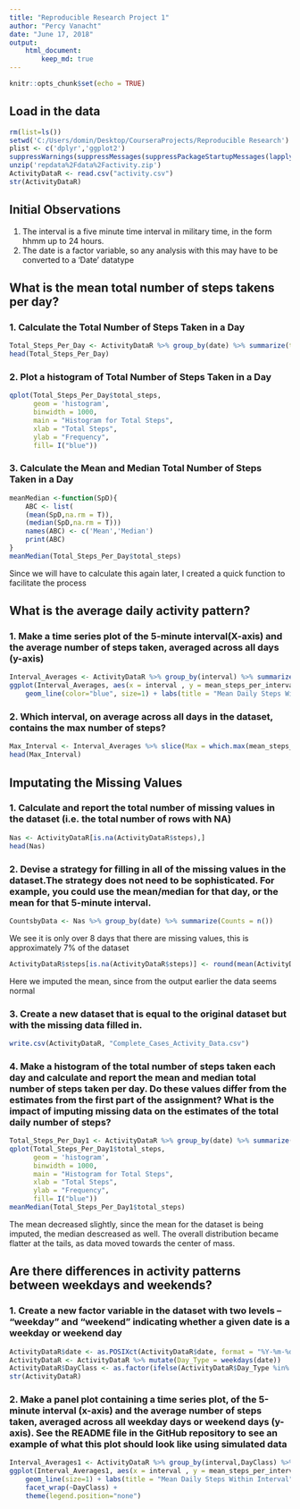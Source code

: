 ---
title: "Reproducible Research Project 1"
author: "Percy Vanacht"
date: "June 17, 2018"
output: 
    html_document:
        keep_md: true
---

```{r setup, include=FALSE}
knitr::opts_chunk$set(echo = TRUE)
```


## Load in the data
```{r message="FALSE", results='hide', warning='FALSE', cache=FALSE}
rm(list=ls())
setwd('C:/Users/domin/Desktop/CourseraProjects/Reproducible Research')
plist <- c('dplyr','ggplot2')
suppressWarnings(suppressMessages(suppressPackageStartupMessages(lapply(plist, require, character.only =T))))
unzip('repdata%2Fdata%2Factivity.zip')
ActivityDataR <- read.csv("activity.csv")
str(ActivityDataR)
```
## Initial Observations
1. The interval is a five minute time interval in military time, in the form hhmm up to 24 hours.
2. The date is a factor variable, so any analysis with this may have to be converted to a 'Date' datatype

## What is the mean total number of steps takens per day?
### 1. Calculate the Total Number of Steps Taken in a Day
```{r echo=TRUE}
Total_Steps_Per_Day <- ActivityDataR %>% group_by(date) %>% summarize(total_steps = sum(steps))
head(Total_Steps_Per_Day)
```
### 2. Plot a histogram of Total Number of Steps Taken in a Day
```{r}
qplot(Total_Steps_Per_Day$total_steps, 
      geom = 'histogram', 
      binwidth = 1000,
      main = "Histogram for Total Steps", 
      xlab = "Total Steps",
      ylab = "Frequency",
      fill= I("blue"))
```

### 3. Calculate the Mean and Median Total Number of Steps Taken in a Day
```{r echo=TRUE}
meanMedian <-function(SpD){
    ABC <- list(
    (mean(SpD,na.rm = T)),
    (median(SpD,na.rm = T)))
    names(ABC) <- c('Mean','Median')
    print(ABC)
}
meanMedian(Total_Steps_Per_Day$total_steps)
```
Since we will have to calculate this again later, I created a quick function to facilitate the process

## What is the average daily activity pattern?
### 1. Make a time series plot of the 5-minute interval(X-axis) and the average number of steps taken, averaged across all days (y-axis)
```{r}
Interval_Averages <- ActivityDataR %>% group_by(interval) %>% summarize(mean_steps_per_interval = mean(steps, na.rm = T))
ggplot(Interval_Averages, aes(x = interval , y = mean_steps_per_interval)) + 
    geom_line(color="blue", size=1) + labs(title = "Mean Daily Steps Within Interval", x = "Interval", y = "Mean Steps")
```

### 2. Which interval, on average across all days in the dataset, contains the max number of steps?
```{r}
Max_Interval <- Interval_Averages %>% slice(Max = which.max(mean_steps_per_interval))
head(Max_Interval)
```

## Imputating the Missing Values
### 1. Calculate and report the total number of missing values in the dataset (i.e. the total number of rows with NA)
```{r}
Nas <- ActivityDataR[is.na(ActivityDataR$steps),]
head(Nas)
```

### 2. Devise a strategy for filling in all of the missing values in the dataset.The strategy does not need to be sophisticated. For example, you could use the mean/median for that day, or the mean for that 5-minute interval.
```{r}
CountsbyData <- Nas %>% group_by(date) %>% summarize(Counts = n())
```

We see it is only over 8 days that there are missing values, this is approximately 7% of the dataset
```{r}
ActivityDataR$steps[is.na(ActivityDataR$steps)] <- round(mean(ActivityDataR$steps, na.rm = T),0)
```
Here we imputed the mean, since from the output earlier the data seems normal

### 3. Create a new dataset that is equal to the original dataset but with the missing data filled in.
```{r}
write.csv(ActivityDataR, "Complete_Cases_Activity_Data.csv")
```

### 4. Make a histogram of the total number of steps taken each day and calculate and report the mean and median total number of steps taken per day. Do these values differ from the estimates from the first part of the assignment? What is the impact of imputing missing data on the estimates of the total daily number of steps?
```{r echo=TRUE}
Total_Steps_Per_Day1 <- ActivityDataR %>% group_by(date) %>% summarize(total_steps = sum(steps))
qplot(Total_Steps_Per_Day1$total_steps, 
      geom = 'histogram', 
      binwidth = 1000,
      main = "Histogram for Total Steps", 
      xlab = "Total Steps",
      ylab = "Frequency",
      fill= I("blue"))
meanMedian(Total_Steps_Per_Day1$total_steps)
```
The mean decreased slightly, since the mean for the dataset is being imputed, the median descreased as well.
The overall distribution became flatter at the tails, as data moved towards the center of mass.

## Are there differences in activity patterns between weekdays and weekends?
### 1. Create a new factor variable in the dataset with two levels – “weekday” and “weekend” indicating whether a given date is a weekday or weekend day
```{r}
ActivityDataR$date <- as.POSIXct(ActivityDataR$date, format = "%Y-%m-%d")
ActivityDataR <- ActivityDataR %>% mutate(Day_Type = weekdays(date))
ActivityDataR$DayClass <- as.factor(ifelse(ActivityDataR$Day_Type %in% c('Monday','Tuesday','Wednesday','Thursday','Friday'), 'Week-Day','Week-End'))
str(ActivityDataR)
```
### 2. Make a panel plot containing a time series plot, of the 5-minute interval (x-axis) and the average number of steps taken, averaged across all weekday days or weekend days (y-axis). See the README file in the GitHub repository to see an example of what this plot should look like using simulated data
```{r echo=TRUE}
Interval_Averages1 <- ActivityDataR %>% group_by(interval,DayClass) %>% summarize(mean_steps_per_interval = mean(steps, na.rm = T))
ggplot(Interval_Averages1, aes(x = interval , y = mean_steps_per_interval, color = DayClass)) + 
    geom_line(size=1) + labs(title = "Mean Daily Steps Within Interval", x = "Interval", y = "Mean Steps") +
    facet_wrap(~DayClass) +
    theme(legend.position="none")
```








